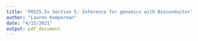 ```yaml
---
title: 'PH525.5x Section 5: Inference for genomics with Bioconductor'
author: "Lauren Kemperman"
date: "4/15/2021"
output: pdf_document
---
```

